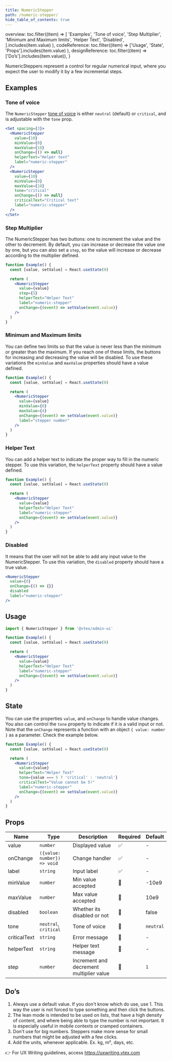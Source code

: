 ```yaml
---
title: NumericStepper
path: /numeric-stepper/
hide_table_of_contents: true
---
```



  overview: toc.filter((item) =>
    [
      'Examples',
      'Tone of voice',
      'Step Multiplier',
      'Minimum and Maximum limits',
      'Helper Text',
      'Disabled',
    ].includes(item.value)
  ),
  codeReference: toc.filter((item) =>
    ['Usage', 'State', 'Props'].includes(item.value)
  ),
  designReference: toc.filter((item) => ['Do’s'].includes(item.value)),
}

<Page toc={tabToc} hasTabs>
  <Panel id="overview">

NumericSteppers represent a control for regular numerical input, where you expect the user to modify it by a few incremental steps.

## Examples

### Tone of voice

The `NumericStepper` [tone of voice](/foundations/colors/#tones) is either `neutral` (default) or `critical`, and is adjustable with the `tone` prop.

```jsx live
<Set spacing={3}>
  <NumericStepper
    value={10}
    minValue={0}
    maxValue={10}
    onChange={() => null}
    helperText="Helper text"
    label="numeric-stepper"
  />
  <NumericStepper
    value={10}
    minValue={0}
    maxValue={10}
    tone="critical"
    onChange={() => null}
    criticalText="Critical text"
    label="numeric-stepper"
  />
</Set>
```

### Step Multiplier

The NumericStepper has two buttons: one to increment the value and the other to decrement. By default, you can increase or decrease the value one by one, but you can also set a `step`, so the value will increase or decrease according to the multiplier defined.

```jsx live
function Example() {
  const [value, setValue] = React.useState(0)

  return (
    <NumericStepper
      value={value}
      step={5}
      helperText="Helper Text"
      label="numeric-stepper"
      onChange={(event) => setValue(event.value)}
    />
  )
}
```

### Minimum and Maximum limits

You can define two limits so that the value is never less than the minimum or greater than the maximum. If you reach one of these limits, the buttons for increasing and decreasing the value will be disabled. To use these variations the `minValue` and `maxValue` properties should have a value defined.

```jsx live
function Example() {
  const [value, setValue] = React.useState(0)

  return (
    <NumericStepper
      value={value}
      minValue={0}
      maxValue={4}
      onChange={(event) => setValue(event.value)}
      label="stepper number"
    />
  )
}
```

### Helper Text

You can add a helper text to indicate the proper way to fill in the numeric stepper. To use this variation, the `helperText` property should have a value defined.

```jsx live
function Example() {
  const [value, setValue] = React.useState(0)

  return (
    <NumericStepper
      value={value}
      helperText="Helper Text"
      label="numeric-stepper"
      onChange={(event) => setValue(event.value)}
    />
  )
}
```

### Disabled

It means that the user will not be able to add any input value to the NumericStepper. To use this variation, the `disabled` property should have a true value.

```jsx live
<NumericStepper
  value={0}
  onChange={() => {}}
  disabled
  label="numeric-stepper"
/>
```

  </Panel>
  <Panel id="codeReference">

## Usage

```jsx isStatic
import { NumericStepper } from '@vtex/admin-ui'

function Example() {
  const [value, setValue] = React.useState(0)

  return (
    <NumericStepper
      value={value}
      helperText="Helper Text"
      label="numeric-stepper"
      onChange={(event) => setValue(event.value)}
    />
  )
}
```

## State

You can use the properties `value`, and `onChange` to handle value changes. You also can control the `tone` property to indicate if it is a valid input or not. Note that the `onChange` represents a function with an object `{ value: number }` as a parameter. Check the example below.

```jsx live
function Example() {
  const [value, setValue] = React.useState(0)

  return (
    <NumericStepper
      value={value}
      helperText="Helper Text"
      tone={value === 5 ? 'critical' : 'neutral'}
      criticalText="Value cannot be 5!"
      label="numeric-stepper"
      onChange={(event) => setValue(event.value)}
    />
  )
}
```

## Props

| Name         | Type                        | Description                              | Required | Default   |
| ------------ | --------------------------- | ---------------------------------------- | -------- | --------- |
| value        | `number`                    | Displayed value                          | ✅       | -         |
| onChange     | `({value: number}) => void` | Change handler                           | ✅       | -         |
| label        | `string`                    | Input label                              | ✅       | -         |
| minValue     | `number`                    | Min value accepted                       | 🚫       | -10e9     |
| maxValue     | `number`                    | Max value accepted                       | 🚫       | 10e9      |
| disabled     | `boolean`                   | Whether its disabled or not              | 🚫       | false     |
| tone         | `neutral`, `critical`       | Tone of voice                            | 🚫       | `neutral` |
| criticalText | `string`                    | Error message                            | 🚫       | -         |
| helperText   | `string`                    | Helper text message                      | 🚫       | -         |
| step         | `number`                    | Increment and decrement multiplier value | 🚫       | `1`       |

  </Panel>
  <Panel id="designReference">

## Do’s

1. Always use a default value. If you don't know which do use, use 1. This way the user is not forced to type something and then click the buttons.
2. The lean mode is intended to be used on lists, that have a high density of content, and where being able to type the number is not important. It is especially useful in mobile contexts or cramped containers.
3. Don't use for big numbers. Steppers make more sense for small numbers that might be adjusted with a few clicks.
4. Add the units, whenever applicable. Ex. kg, m², days, etc.

👉 For UX Writing guidelines, access https://uxwriting.vtex.com

  </Panel>
  </Page>
